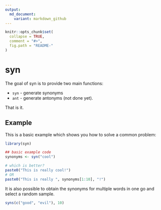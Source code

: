 ---
output:
  md_document:
    variant: markdown_github
---

<!-- README.md is generated from README.Rmd. Please edit that file -->

```{r, echo = FALSE}
knitr::opts_chunk$set(
  collapse = TRUE,
  comment = "#>",
  fig.path = "README-"
)
```

# syn

The goal of syn is to provide two main functions:

- `syn` - generate synonyms
- `ant` - generate antonyms (not done yet).

That is it.


## Example

This is a basic example which shows you how to solve a common problem:

```{r example, message = FALSE, warnings = FALSE}
library(syn)

## basic example code
synonyms <- syn("cool") 

# which is better? 
paste0("This is really cool!") 
# OR 
paste0("This is really ", synonyms[1:10], "!")
```

It is also possible to obtain the synonyms for multiple words in one go and select a random sample. 

```{r example2}
syns(c("good", "evil"), 10)
```
